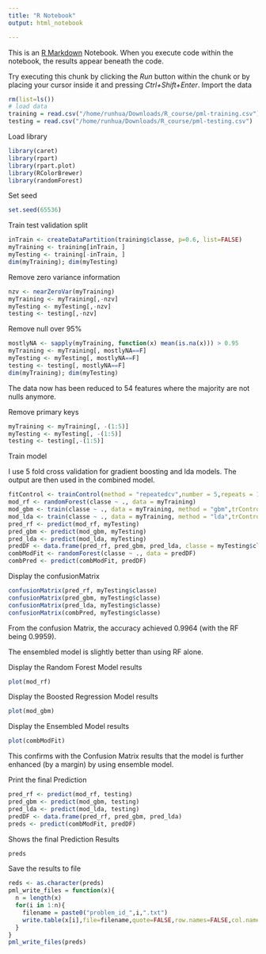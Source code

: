 ```yaml
---
title: "R Notebook"
output: html_notebook

---
```


This is an [R Markdown](http://rmarkdown.rstudio.com) Notebook. When you execute code within the notebook, the results appear beneath the code. 

Try executing this chunk by clicking the *Run* button within the chunk or by placing your cursor inside it and pressing *Ctrl+Shift+Enter*. 
Import the data
```r
rm(list=ls())
# load data
training = read.csv("/home/runhua/Downloads/R_course/pml-training.csv")
testing = read.csv("/home/runhua/Downloads/R_course/pml-testing.csv")
```
Load library
```r
library(caret)
library(rpart)
library(rpart.plot)
library(RColorBrewer)
library(randomForest)
```
Set seed
```r
set.seed(65536)
```

Train test validation split

```r
inTrain <- createDataPartition(training$classe, p=0.6, list=FALSE)
myTraining <- training[inTrain, ]
myTesting <- training[-inTrain, ]
dim(myTraining); dim(myTesting)
```
Remove zero variance information
```r
nzv <- nearZeroVar(myTraining)
myTraining <- myTraining[,-nzv]
myTesting <- myTesting[,-nzv]
testing <- testing[,-nzv]
```

Remove null over 95% 
```r
mostlyNA <- sapply(myTraining, function(x) mean(is.na(x))) > 0.95
myTraining <- myTraining[, mostlyNA==F]
myTesting <- myTesting[, mostlyNA==F]
testing <- testing[, mostlyNA==F]
dim(myTraining); dim(myTesting)
```
The data now has been reduced to 54 features where the majority are not nulls anymore.

Remove primary keys
```r
myTraining <- myTraining[, -(1:5)]
myTesting <- myTesting[, -(1:5)]
testing <- testing[,-(1:5)]
```

Train model

I use 5 fold cross validation for gradient boosting and lda models. The output are then used in the combined model.
```r
fitControl <- trainControl(method = "repeatedcv",number = 5,repeats = 1)
mod_rf <- randomForest(classe ~ ., data = myTraining)
mod_gbm <- train(classe ~ ., data = myTraining, method = "gbm",trControl = fitControl)
mod_lda <- train(classe ~ ., data = myTraining, method = "lda",trControl = fitControl)
pred_rf <- predict(mod_rf, myTesting)
pred_gbm <- predict(mod_gbm, myTesting)
pred_lda <- predict(mod_lda, myTesting)
predDF <- data.frame(pred_rf, pred_gbm, pred_lda, classe = myTesting$classe)
combModFit <- randomForest(classe ~ ., data = predDF)
combPred <- predict(combModFit, predDF)
```

Display the confusionMatrix
```r
confusionMatrix(pred_rf, myTesting$classe)
confusionMatrix(pred_gbm, myTesting$classe)
confusionMatrix(pred_lda, myTesting$classe)
confusionMatrix(combPred, myTesting$classe)
```

From the confusion Matrix, the accuracy achieved 0.9964 (with the RF being 0.9959).

The ensembled model is slightly better than using RF alone.

Display the Random Forest Model results
```r
plot(mod_rf)
```
Display the Boosted Regression Model results
```r
plot(mod_gbm)
```
Display the Ensembled Model results
```r
plot(combModFit)
```

This confirms with the Confusion Matrix results that the model is further enhanced (by a margin) by using ensemble model.

Print the final Prediction
```r
pred_rf <- predict(mod_rf, testing)
pred_gbm <- predict(mod_gbm, testing)
pred_lda <- predict(mod_lda, testing)
predDF <- data.frame(pred_rf, pred_gbm, pred_lda)
preds <- predict(combModFit, predDF)
```
Shows the final Prediction Results
```r
preds
```

Save the results to file
```r
reds <- as.character(preds)
pml_write_files = function(x){
  n = length(x)
  for(i in 1:n){
    filename = paste0("problem_id_",i,".txt")
    write.table(x[i],file=filename,quote=FALSE,row.names=FALSE,col.names=FALSE)
  }
}
pml_write_files(preds)
```

